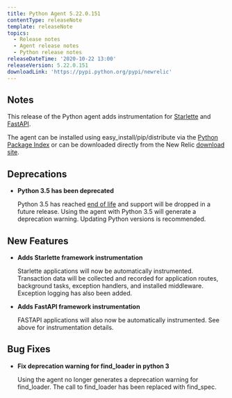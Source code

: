 ```yaml
---
title: Python Agent 5.22.0.151
contentType: releaseNote
template: releaseNote
topics:
  - Release notes
  - Agent release notes
  - Python release notes
releaseDateTime: '2020-10-22 13:00'
releaseVersion: 5.22.0.151
downloadLink: 'https://pypi.python.org/pypi/newrelic'
---
```


## Notes

This release of the Python agent adds instrumentation for [Starlette](https://www.starlette.io/) and [FastAPI](https://fastapi.tiangolo.com/).

The agent can be installed using easy_install/pip/distribute via the [Python Package Index](https://pypi.python.org/pypi/newrelic) or can be downloaded directly from the New Relic [download site](http://download.newrelic.com/python_agent/release).

## Deprecations

* **Python 3.5 has been deprecated**

  Python 3.5 has reached [end of life](https://www.python.org/dev/peps/pep-0478/#release-schedule) and support will be dropped in a future release. Using the agent with Python 3.5 will generate a deprecation warning. Updating Python versions is recommended.

## New Features

* **Adds Starlette framework instrumentation**

  Starlette applications will now be automatically instrumented. Transaction data will be collected and recorded for application routes, background tasks, exception handlers, and installed middleware. Exception logging has also been added.
* **Adds FastAPI framework instrumentation**

  FASTAPI applications will also now be automatically instrumented. See above for instrumentation details.

## Bug Fixes

* **Fix deprecation warning for find_loader in python 3**

  Using the agent no longer generates a deprecation warning for find_loader. The call to find_loader has been replaced with find_spec.
